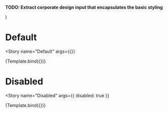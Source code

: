 

<Meta
  title="Components/Input/Controlled Input"
  decorators={decorators}
/>

**TODO: Extract corporate design input that encapsulates the basic styling**

  <Grid container direction="column" spacing={1}>
    <Grid item>
      <CustomControlledInput
        fullWidth
        originalValue="Some text"
        style={{
          border: '1px solid black',
        }}
        {...args}
      />
    </Grid>
  </Grid>
)

# Default
<Story
  name="Default"
  args={{}}
>
  {Template.bind({})}
</Story>

# Disabled
<Story
  name="Disabled"
  args={{ disabled: true }}
>
  {Template.bind({})}
</Story>
